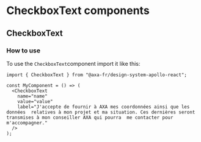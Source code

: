 
<Meta of={CheckboxTextStories} />

# CheckboxText components

## CheckboxText

### How to use

To use the `CheckboxText`component import it like this:

```tsx
import { CheckboxText } from "@axa-fr/design-system-apollo-react";

const MyComponent = () => (
  <CheckboxText
    name="name"
    value="value"
    label="J'accepte de fournir à AXA mes coordonnées ainsi que les données  relatives à mon projet et ma situation. Ces dernières seront transmises à mon conseiller AXA qui pourra  me contacter pour m'accompagner."
  />
);
```

<Canvas of={CheckboxTextStories.CheckboxTextStory} />
<Controls of={CheckboxTextStories.CheckboxTextStory} />
